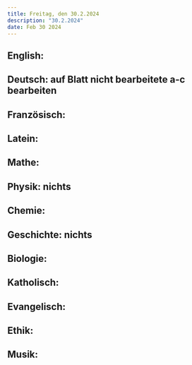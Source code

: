 ```yaml
---
title: Freitag, den 30.2.2024
description: "30.2.2024"
date: Feb 30 2024
---
```


## English: 
## Deutsch: auf Blatt nicht bearbeitete a-c bearbeiten
## Französisch: 
## Latein: 
## Mathe: 
## Physik: nichts
## Chemie: 
## Geschichte: nichts
## Biologie: 
## Katholisch: 
## Evangelisch: 
## Ethik: 
## Musik: 